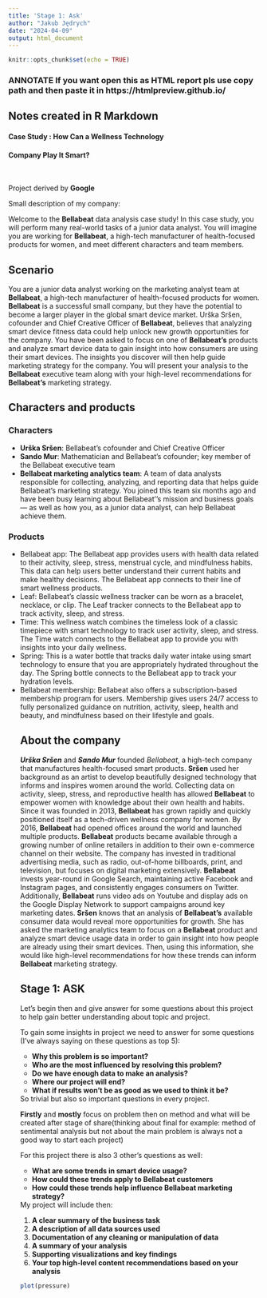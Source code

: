 ```yaml
---
title: 'Stage 1: Ask'
author: "Jakub Jędrych"
date: "2024-04-09"
output: html_document
---
```


```r
knitr::opts_chunk$set(echo = TRUE)
```
### ANNOTATE If  you want open this as HTML report pls use copy path and then paste it in https://htmlpreview.github.io/



## Notes created in R Markdown


#### Case Study : How Can a Wellness Technology
#### Company Play It Smart?
<br>
<p>Project derived by **Google**</p>
Small description of my company:
<p>Welcome to the **Bellabeat** data analysis case study! In this case study, you will perform many real-world tasks of a junior data
analyst. You will imagine you are working for **Bellabeat**, a high-tech manufacturer of health-focused products for women, and
meet different characters and team members.</p>


## Scenario
You are a junior data analyst working on the marketing analyst team at **Bellabeat**, a high-tech manufacturer of health-focused
products for women. **Bellabeat** is a successful small company, but they have the potential to become a larger player in the
global smart device market. Urška Sršen, cofounder and Chief Creative Officer of **Bellabeat**, believes that analyzing smart
device fitness data could help unlock new growth opportunities for the company. You have been asked to focus on one of
**Bellabeat’s** products and analyze smart device data to gain insight into how consumers are using their smart devices. The
insights you discover will then help guide marketing strategy for the company. You will present your analysis to the **Bellabeat**
executive team along with your high-level recommendations for **Bellabeat’s** marketing strategy.


## Characters and products
<h3>Characters</h3>
<ul>
<li> **Urška Sršen**: Bellabeat’s cofounder and Chief Creative Officer</li>
<li> **Sando Mur**: Mathematician and Bellabeat’s cofounder; key member of the Bellabeat executive team</li>

<li> **Bellabeat marketing analytics team**: A team of data analysts responsible for collecting, analyzing, and reporting
data that helps guide Bellabeat’s marketing strategy. You joined this team six months ago and have been busy
learning about Bellabeat’’s mission and business goals — as well as how you, as a junior data analyst, can help
Bellabeat achieve them.</li>
</ul>
<h3> Products </h3>
<ul>
<li> Bellabeat app: The Bellabeat app provides users with health data related to their activity, sleep, stress,
menstrual cycle, and mindfulness habits. This data can help users better understand their current habits and
make healthy decisions. The Bellabeat app connects to their line of smart wellness products.</li>
<li> Leaf: Bellabeat’s classic wellness tracker can be worn as a bracelet, necklace, or clip. The Leaf tracker connects
to the Bellabeat app to track activity, sleep, and stress.</li>
<li>Time: This wellness watch combines the timeless look of a classic timepiece with smart technology to track user
activity, sleep, and stress. The Time watch connects to the Bellabeat app to provide you with insights into your
daily wellness.</li>
<li>Spring: This is a water bottle that tracks daily water intake using smart technology to ensure that you are
appropriately hydrated throughout the day. The Spring bottle connects to the Bellabeat app to track your
hydration levels.</li>
<li> Bellabeat membership: Bellabeat also offers a subscription-based membership program for users.
Membership gives users 24/7 access to fully personalized guidance on nutrition, activity, sleep, health and
beauty, and mindfulness based on their lifestyle and goals.</li>

## About the company

***Urška Sršen*** and ***Sando Mur*** founded *Bellabeat*, a high-tech company that manufactures health-focused smart products.
**Sršen** used her background as an artist to develop beautifully designed technology that informs and inspires women around
the world. Collecting data on activity, sleep, stress, and reproductive health has allowed **Bellabeat** to empower women with
knowledge about their own health and habits. Since it was founded in 2013, **Bellabeat** has grown rapidly and quickly positioned
itself as a tech-driven wellness company for women.
By 2016, **Bellabeat** had opened offices around the world and launched multiple products. **Bellabeat** products became available
through a growing number of online retailers in addition to their own e-commerce channel on their website. The company has
invested in traditional advertising media, such as radio, out-of-home billboards, print, and television, but focuses on digital
marketing extensively. **Bellabeat** invests year-round in Google Search, maintaining active Facebook and Instagram pages, and
consistently engages consumers on Twitter. Additionally, **Bellabeat** runs video ads on Youtube and display ads on the Google
Display Network to support campaigns around key marketing dates.
**Sršen** knows that an analysis of **Bellabeat’s** available consumer data would reveal more opportunities for growth. She has
asked the marketing analytics team to focus on a **Bellabeat** product and analyze smart device usage data in order to gain
insight into how people are already using their smart devices. Then, using this information, she would like high-level
recommendations for how these trends can inform **Bellabeat** marketing strategy.


## Stage 1: ASK 
Let's begin then and give answer for some questions about this project to help gain better
understanding about topic and project.

To gain some insights in project we need to answer for some questions 
(I've always saying on these questions as top 5):
<ul>
<li>**Why this problem is so important?**</li>
<li>**Who are the most influenced by resolving this problem?**</li>
<li>**Do we have enough data to make an analysis?**</li>
<li>**Where our project will end?**</li>
<li>**What if results won't be as good as we used to think it be?**</li>
</ul>
So trivial but also so important questions in every project.
<p>**Firstly** and **mostly** focus on problem then on method and what will be created after stage of share(thinking about final for example: method of sentimental analysis but not about the main problem is always not a good way to start each project)</p>

For this project there is also 3 other's questions as well: 
<ul>
<li>**What are some trends in smart device usage?**</li>
<li>**How could these trends apply to Bellabeat customers**</li>
<li>**How could these trends help influence Bellabeat marketing strategy?**</li>
</ul>


My project will include then:
<ol>
<li>**A clear summary of the business task**</li>
<li>**A description of all data sources used**</li>
<li>**Documentation of any cleaning or manipulation of data**</li>
<li>**A summary of your analysis**</li>
<li>**Supporting visualizations and key findings**</li>
<li>**Your top high-level content recommendations based on your analysis**</li>
</ol>


```r
plot(pressure)
```


